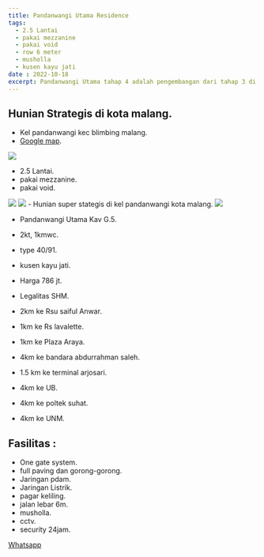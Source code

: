 ```yaml
---
title: Pandanwangi Utama Residence
tags:
  - 2.5 Lantai
  - pakai mezzanine
  - pakai void
  - row 6 meter
  - musholla
  - kusen kayu jati
date : 2022-10-18  
excerpt: Pandanwangi Utama tahap 4 adalah pengembangan dari tahap 3 di Jalan Simpang L.A. Sucipto Kota Malang dengan fasilitas umum perumahan yang sudah dibangun. 
---
```

## Hunian Strategis di kota malang.
- Kel pandanwangi kec blimbing malang.
- [Google map](https://goo.gl/maps/4mX2bFQKNFSoJWW17).

<Image src="/images/house-banner.jpg" width={1000} height={750} />

 - 2.5 Lantai.
 - pakai mezzanine.
 - pakai void.

<Image src="/images/type bangunan 65.jpg" width={1300} height={580} />

<Image src="/images/pandanwangi.jpg" width={1200} height={1596} /> 
- Hunian super stategis di kel pandanwangi kota malang. 

<Image src="/images/pandanwangi4.jpg" width={1000} height={773} />

- Pandanwangi Utama Kav G.5.
- 2kt, 1kmwc.
- type 40/91.
- kusen kayu jati.
- Harga 786 jt.


- Legalitas SHM.
- 2km ke Rsu saiful Anwar.
- 1km ke Rs lavalette.
- 1km ke Plaza Araya.
- 4km ke bandara abdurrahman saleh.
- 1.5 km ke terminal arjosari.
- 4km ke UB.
- 4km ke poltek suhat.
- 4km ke UNM.

## Fasilitas :
- One gate system.
- full paving dan gorong-gorong.
- Jaringan pdam. 
- Jaringan Listrik.
- pagar keliling.
- jalan lebar 6m.
- musholla.
- cctv.
- security 24jam.

[Whatsapp](https://api.whatsapp.com/send?phone=6283835988611)
